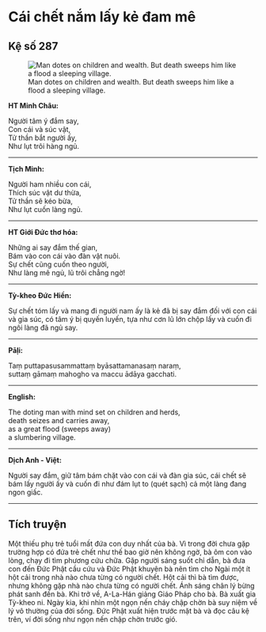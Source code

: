# Cái chết nắm lấy kẻ đam mê {- #cai-chet-nam-lay-ke-dam-me}

## Kệ số 287 {- #ke-so-287}

![Man dotes on children and wealth. But death sweeps him like a flood a sleeping village.](images/kinh-phap-cu-ke-so-287-dhammapada-verse-287.jpg){fig-align="center" .lightbox}

**HT Minh Châu:**

Người tâm ý đắm say,  
Con cái và súc vật,  
Tử thần bắt người ấy,  
Như lụt trôi hàng ngủ.  

<hr class="divider">

**Tịch Minh:**

Người ham nhiều con cái,  
Thích súc vật dư thừa,  
Tử thần sẽ kéo bừa,  
Như lụt cuốn làng ngủ.  

<hr class="divider">

**HT Giới Đức thơ hóa:**

Những ai say đắm thế gian,  
Bám vào con cái vào đàn vật nuôi.  
Sự chết cũng cuốn theo người,  
Như làng mê ngủ, lũ trôi chẳng ngờ!  

<hr class="divider">

**Tỳ-kheo Đức Hiền:**

Sự chết tóm lấy và mang đi người nam ấy là kẻ đã bị say đắm đối với con cái và gia súc, có tâm ý bị quyến luyến, tựa như cơn lũ lớn chộp lấy và cuốn đi ngôi làng đã ngủ say.  

<hr class="divider">

**Pāḷi:**

Taṃ puttapasusammattaṃ byāsattamanasaṃ naraṃ,  
suttaṃ gāmaṃ mahogho va maccu ādāya gacchati.  

<hr class="divider">

**English:**

The doting man with mind set on children and herds,  
death seizes and carries away,  
as a great flood (sweeps away)  
a slumbering village.  

<hr class="divider">

**Dịch Anh - Việt:**

Người say đắm, giữ tâm bám chặt vào con cái và đàn gia súc, cái chết sẽ bám lấy người ấy và cuốn đi như đám lụt to (quét sạch) cả một làng đang ngon giấc.  

<hr class="divider">

## Tích truyện {- #tich-truyen}

Một thiếu phụ trẻ tuổi mất đứa con duy nhất của bà. Vì trong đời chưa gặp trường hợp có đứa trẻ chết như thế bao giờ nên không ngờ, bà ôm con vào lòng, chạy đi tìm phương cứu chữa. Gặp người sáng suốt chỉ dẫn, bà đưa con đến Ðức Phật cầu cứu và Ðức Phật khuyên bà nên tìm cho Ngài một ít hột cải trong nhà nào chưa từng có người chết. Hột cải thì bà tìm được, nhưng không gặp nhà nào chưa từng có người chết. Ánh sáng chân lý bừng phát sanh đến bà. Khi trở về, A-La-Hán giảng Giáo Pháp cho bà. Bà xuất gia Tỳ-kheo ni. Ngày kia, khi nhìn một ngọn nến cháy chập chờn bà suy niệm về lý vô thường của đời sống. Ðức Phật xuất hiện trước mặt bà và đọc câu kệ trên, ví đời sống như ngọn nến chập chờn trước gió.